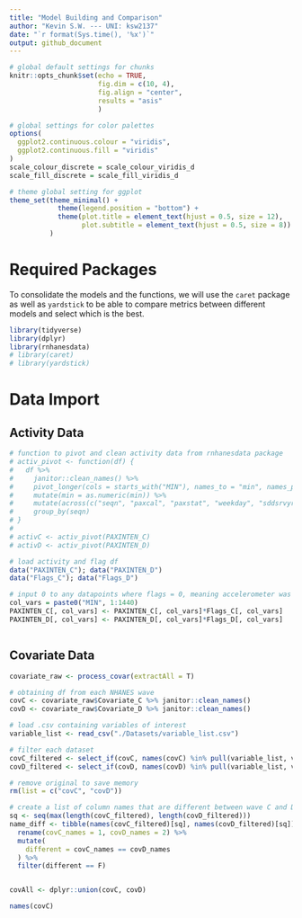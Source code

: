 ```yaml
---
title: "Model Building and Comparison"
author: "Kevin S.W. --- UNI: ksw2137"
date: "`r format(Sys.time(), '%x')`"
output: github_document
---
```


```r

# global default settings for chunks
knitr::opts_chunk$set(echo = TRUE, 
                      fig.dim = c(10, 4), 
                      fig.align = "center",
                      results = "asis"
                      )

# global settings for color palettes
options(
  ggplot2.continuous.colour = "viridis",
  ggplot2.continuous.fill = "viridis"
)
scale_colour_discrete = scale_colour_viridis_d
scale_fill_discrete = scale_fill_viridis_d

# theme global setting for ggplot
theme_set(theme_minimal() + 
            theme(legend.position = "bottom") +
            theme(plot.title = element_text(hjust = 0.5, size = 12),
                  plot.subtitle = element_text(hjust = 0.5, size = 8))
          )

```

# Required Packages

To consolidate the models and the functions, we will use the `caret` package as well as `yardstick` to be able to compare metrics between different models and select which is the best.

```r

library(tidyverse)
library(dplyr)
library(rnhanesdata)
# library(caret)
# library(yardstick)

```

# Data Import

## Activity Data

```r

# function to pivot and clean activity data from rnhanesdata package
# activ_pivot <- function(df) {
#   df %>% 
#     janitor::clean_names() %>% 
#     pivot_longer(cols = starts_with("MIN"), names_to = "min", names_prefix = "min", values_to = "activ_count") %>% 
#     mutate(min = as.numeric(min)) %>% 
#     mutate(across(c("seqn", "paxcal", "paxstat", "weekday", "sddsrvyr"), factor)) %>% 
#     group_by(seqn)
# }
# 
# activC <- activ_pivot(PAXINTEN_C)
# activD <- activ_pivot(PAXINTEN_D)

# load activity and flag df
data("PAXINTEN_C"); data("PAXINTEN_D")
data("Flags_C"); data("Flags_D")

# input 0 to any datapoints where flags = 0, meaning accelerometer was not worn.
col_vars = paste0("MIN", 1:1440)
PAXINTEN_C[, col_vars] <- PAXINTEN_C[, col_vars]*Flags_C[, col_vars]
PAXINTEN_D[, col_vars] <- PAXINTEN_D[, col_vars]*Flags_D[, col_vars]



```


## Covariate Data

```r

covariate_raw <- process_covar(extractAll = T)

# obtaining df from each NHANES wave
covC <- covariate_raw$Covariate_C %>% janitor::clean_names()
covD <- covariate_raw$Covariate_D %>% janitor::clean_names()

# load .csv containing variables of interest
variable_list <- read_csv("./Datasets/variable_list.csv")

# filter each dataset
covC_filtered <- select_if(covC, names(covC) %in% pull(variable_list, var_name))
covD_filtered <- select_if(covD, names(covD) %in% pull(variable_list, var_name))

# remove original to save memory
rm(list = c("covC", "covD"))

# create a list of column names that are different between wave C and D
sq <- seq(max(length(covC_filtered), length(covD_filtered)))
name_diff <- tibble(names(covC_filtered)[sq], names(covD_filtered)[sq]) %>%
  rename(covC_names = 1, covD_names = 2) %>% 
  mutate(
    different = covC_names == covD_names
  ) %>% 
  filter(different == F)


covAll <- dplyr::union(covC, covD)

names(covC)

```

